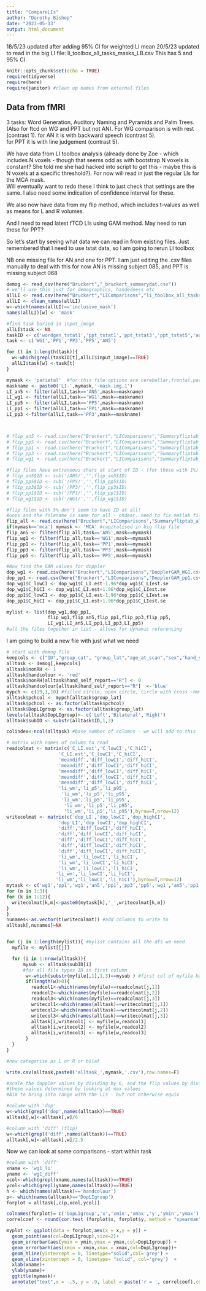 ```yaml
---
title: "CompareLIs"
author: "Dorothy Bishop"
date: "2023-05-13"
output: html_document
---
```


18/5/23
updated after adding 95% CI for weighted LI mean
20/5/23
updated to read in the big LI file: li_toolbox_all_tasks_masks_LB.csv
This has 5 and 95% CI

```r
knitr::opts_chunk$set(echo = TRUE)
require(tidyverse)
require(here)
require(janitor) #clean up names from external files
```

## Data from fMRI

3 tasks: Word Generation, Auditory Naming and Pyramids and Palm Trees.  
(Also for ftcd on WG and PPT but not AN).
For WG comparison is with rest (contrast 1).
for AN it is with backward speech (contrast 5).   
for PPT it is with line judgement (contrast 5).  

We have data from LI toolbox analysis (already done by Zoe - which includes N voxels - though that seems odd as with bootstrap N voxels is constant? She told me she had hacked into script to get this - maybe this is N voxels at a specific threshold?). For now will read in just the regular LIs for the MCA mask.  
Will eventually want to redo these I think to just check that settings are the same. I also need some indication of confidence interval for these. 

We also now have data from my flip method, which includes t-values as well as means for L and R volumes. 

And I need to read latest fTCD LIs using GAM method. May need to run these for PPT?

So let's start by seeing what data we can read in from existing files. 
Just remembered that I need to use tstat data, so I am going to rerun LI toolbox

NB one missing file for AN and one for PPT. I am just editing the .csv files manually to deal with this for now
 AN is missing subject 085, and PPT is missing subject 068


```r
demog <- read_csv(here("Bruckert","_bruckert_summarydat.csv"))
# we'll use this just for demographics, handedness etc
allLI <- read.csv(here("Bruckert","LIComparisons","li_toolbox_all_tasks_masks_LB.csv"))
allLI <- clean_names(allLI)
w<-which(names(allLI)=='inclusive_mask')
names(allLI)[w] <- 'mask'

#find task buried in input_image
allLI$task <- NA
taskID <- c('wordgen_tstat1','ppt_tstat1','ppt_tstat3','ppt_tstat5','audnam_tstat5')
task <- c('WG1','PP1','PP3','PP5','AN5')

for (t in 1:length(task)){
  w<-which(grepl(taskID[t],allLI$input_image)==TRUE)
  allLI$task[w] <-task[t]
}

mymask <- 'parietal'  #for this file options are cerebellar,frontal,parietal,temporal,mca
maskname <- paste0('LI-',mymask,'-mask.img,1')
LI_an5 <- filter(allLI,task=='AN5',mask==maskname)
LI_wg1 <- filter(allLI,task=='WG1',mask==maskname)  
LI_pp5 <- filter(allLI,task=='PP5',mask==maskname) 
LI_pp1 <- filter(allLI,task=='PP1',mask==maskname) 
LI_pp3 <-filter(allLI,task=='PP3',mask==maskname)  



# flip_an5 <- read.csv(here("Bruckert","LIComparisons","Summaryfliptab_AN5_MCA_1000_1.csv"))
# flip_pp5 <- read.csv(here("Bruckert","LIComparisons","Summaryfliptab_PP5_MCA_1000_1.csv"))
# flip_pp1 <- read.csv(here("Bruckert","LIComparisons","Summaryfliptab_PP1_MCA_1000_1.csv"))
# flip_pp3 <- read.csv(here("Bruckert","LIComparisons","Summaryfliptab_PP3_MCA_1000_1.csv"))
# flip_wg1 <- read.csv(here("Bruckert","LIComparisons","Summaryfliptab_WG1_MCA_1000_1.csv"))

#flip files have extraneous chars at start of ID - (for those with 1%)
# flip_an5$ID <- sub('/AN5/','',flip_an5$ID)
# flip_pp5$ID <- sub('/PP5/','',flip_pp5$ID)
# flip_pp3$ID <- sub('/PP3/','',flip_pp3$ID)
# flip_pp1$ID <- sub('/PP1/','',flip_pp1$ID)
# flip_wg1$ID <- sub('/WG1/','',flip_wg1$ID)

#flip files with 5% don't seem to have ID at all!
#oops and the filename is same for all - ohdear. need to fix matlab file
flip_all <- read.csv(here("Bruckert","LIComparisons","Summaryfliptab_all_1000_5.csv"))
if(mymask=='mca') mymask <- 'MCA' #capitalised in big flip file
flip_an5 <- filter(flip_all,task=='AN5',mask==mymask)
flip_wg1 <- filter(flip_all,task=='WG1',mask==mymask)
flip_pp1 <- filter(flip_all,task=='PP1',mask==mymask)
flip_pp3 <- filter(flip_all,task=='PP3',mask==mymask)
flip_pp5 <- filter(flip_all,task=='PP5',mask==mymask)

#Now find the GAM values for doppler
dop_wg1 <- read.csv(here("Bruckert","LIComparisons","DopplerGAM_WG1.csv"))
dop_pp1 <- read.csv(here("Bruckert","LIComparisons","DopplerGAM_pp1.csv"))
dop_wg1$C_lowCI <- dop_wg1$C_LI.est-1.96*dop_wg1$C_LIest.se
dop_wg1$C_hiCI <- dop_wg1$C_LI.est+1.96*dop_wg1$C_LIest.se
dop_pp1$C_lowCI <- dop_pp1$C_LI.est-1.96*dop_pp1$C_LIest.se
dop_pp1$C_hiCI <- dop_pp1$C_LI.est+1.96*dop_pp1$C_LIest.se

mylist <- list(dop_wg1,dop_pp1,
               flip_wg1,flip_an5,flip_pp1,flip_pp3,flip_pp5,
               LI_wg1,LI_an5,LI_pp1,LI_pp3,LI_pp5)
#all the files together in list - allows for dynamic referencing
```


I am going to build a new file with just what we need

```r
# start with demog file
keepcols <- c("ID","group_cat", "group_lat","age_at_scan","sex","hand_self_report","hand_EHI")
alltask <- demog[,keepcols]
alltask$nonRH <- 1
alltask$handcolour <- 'red'
alltask$nonRH[alltask$hand_self_report=="R"] <- 0
alltask$handcolour[alltask$hand_self_report=="R"]  <-'blue'
mypch <- c(19,1,10) #filled circle, open circle, circle with cross -hmm not good with ggplot
alltask$pchcol <- mypch[alltask$group_lat]
alltask$pchcol <- as.factor(alltask$pchcol)
alltask$DopLIgroup <- as.factor(alltask$group_lat)
levels(alltask$DopLIgroup)<- c('Left','Bilateral','Right')
alltask$subID <- substr(alltask$ID,1,3)

colindex<-ncol(alltask) #base number of columns - we will add to this

# matrix with names of colums to read
readcolmat <- matrix(c('C_LI.est','C_lowCI','C_hiCI',
                   'C_LI.est','C_lowCI','C_hiCI',
                   'meandiff','diff_lowCI','diff_hiCI',
                   'meandiff','diff_lowCI','diff_hiCI',
                   'meandiff','diff_lowCI','diff_hiCI',
                   'meandiff','diff_lowCI','diff_hiCI',
                   'meandiff','diff_lowCI','diff_hiCI',
                   'li_wm','li_p5','li_p95',
                    'li_wm','li_p5','li_p95',
                    'li_wm','li_p5','li_p95',
                     'li_wm','li_p5','li_p95',
                     'li_wm','li_p5','li_p95'),byrow=T,nrow=12)
writecolmat <- matrix(c('dop_LI','dop_lowCI','dop_highCI',
                   'dop_LI','dop_lowCI','dop_highCI',
                   'diff','diff_lowCI','diff_hiCI',
                   'diff','diff_lowCI','diff_hiCI',
                   'diff','diff_lowCI','diff_hiCI',
                   'diff','diff_lowCI','diff_hiCI',
                   'diff','diff_lowCI','diff_hiCI',
                   'li_wm','li_lowCI','li_hiCI',
                   'li_wm','li_lowCI','li_hiCI',
                   'li_wm','li_lowCI','li_hiCI',
                  'li_wm','li_lowCI','li_hiCI',
                  'li_wm','li_lowCI','li_hiCI'),byrow=T,nrow=12)
mytask <- c('wg1','pp1','wg1','an5','pp1','pp3','pp5','wg1','an5','pp1','pp3','pp5')
for (m in 1:3){
for (k in 1:12){
  writecolmat[k,m]<-paste0(mytask[k],'_',writecolmat[k,m])
}
}
nunames<-as.vector(t(writecolmat)) #add columns to write to
alltask[,nunames]=NA


for (j in 1:length(mylist)){ #mylist contains all the dfs we need
  myfile <- mylist[[j]]

  for (i in 1:nrow(alltask)){
      mysub <- alltask$subID[i]
      #for all file types ID in first column
       w<-which(substr(myfile[,1],1,3)==mysub ) #first col of myfile has ID
       if(length(w)>0){
         readcol1<-which(names(myfile)==readcolmat[j,1])
         readcol2<-which(names(myfile)==readcolmat[j,2])
         readcol3<-which(names(myfile)==readcolmat[j,3])
         writecol1<-which(names(alltask)==writecolmat[j,1])
         writecol2<-which(names(alltask)==writecolmat[j,2])
         writecol3<-which(names(alltask)==writecolmat[j,3])
         alltask[i,writecol1] <- myfile[w,readcol1]
         alltask[i,writecol2] <- myfile[w,readcol2]
         alltask[i,writecol3] <- myfile[w,readcol3]
       }
  }
}

#now categorise as L or R or bilat

write.csv(alltask,paste0('alltask_',mymask,'.csv'),row.names=F)

#scale the doppler values by dividing by 6, and the flip values by dividing by 2.5.
#these values determined by looking at max values
#Aim to bring into range with the LIs - but not otherwise equiv

#column with 'dop'
w<-which(grepl('dop',names(alltask))==TRUE)
alltask[,w]<-alltask[,w]/6

#column with 'diff' (flip)
w<-which(grepl('diff',names(alltask))==TRUE)
alltask[,w]<-alltask[,w]/2.5
```



Now we can look at some comparisons - start within task

```r
#column with 'diff'
xname <- 'wg1_li'
yname <- 'wg1_diff'
xcol<-which(grepl(xname,names(alltask))==TRUE)
ycol<-which(grepl(yname,names(alltask))==TRUE)
h <- which(names(alltask)=='handcolour')
p<- which(names(alltask)=='DopLIgroup')
forplot = alltask[,c(p,xcol,ycol)]

colnames(forplot)= c('DopLIgroup','x','xmin','xmax','y','ymin','ymax')
correlcoef <- round(cor.test (forplot$x, forplot$y, method = "spearman",  exact = FALSE)$estimate,3)

myplot <- ggplot(data = forplot,aes(x = x,y = y)) + 
  geom_point(aes(col=DopLIgroup),size=2)+
  geom_errorbar(aes(ymin = ymin,ymax = ymax,col=DopLIgroup)) + 
  geom_errorbarh(aes(xmin = xmin,xmax = xmax,col=DopLIgroup))+
  geom_hline(yintercept = 0, linetype="solid",col='grey') + 
  geom_vline(xintercept = 0, linetype= "solid", col='grey')  + 
  xlab(xname)+
  ylab(yname)+
  ggtitle(mymask)+
  annotate("text",x = -.5, y = .9, label = paste('r = ', correlcoef),col='black')
 



```

